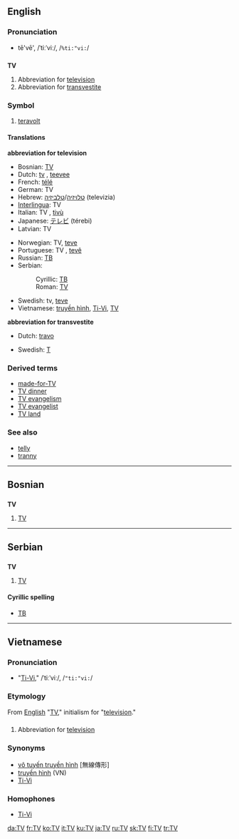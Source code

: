 ==English==
===Pronunciation===
*tē'vē', /ˈtiːˈviː/, /<tt>%ti:"vi:</tt>/

==={{Abbreviation|English}}===
'''TV'''

#Abbreviation for [[television]]
#Abbreviation for [[transvestite]]

===Symbol===
# [[teravolt]]

====Translations====
'''abbreviation for television'''
{{top}}
*Bosnian: [[TV#Bosnian|TV]]
*Dutch: [[tv]] {{f}},  [[teevee]] {{f}}
*French: [[télé]] {{f}}
*German: TV {{n}}
*Hebrew: [[טלויזיה]]/[[טלביזיה]] (televizia) {{f}}
*[[Interlingua]]: TV
*Italian: TV {{f}}, [[tivù]] {{f}}
*Japanese: [[テレビ]] (térebi)
*Latvian: TV
{{mid}}
*Norwegian: TV, [[teve]]
*Portuguese: TV {{f}}, [[tevê]] {{f}}
*Russian: [[ТВ#Russian|ТВ]] {{Unicode|(tɛvɛ́)}} {{n}}
*Serbian:
*:Cyrillic: [[ТВ#Serbian|ТВ]]
*:Roman: [[TV#Serbian|TV]]
*Swedish: tv, [[teve]]
*Vietnamese: [[truyền hình]], [[Ti-Vi]], [[TV#Vietnamese|TV]]
{{bottom}}

'''abbreviation for transvestite'''
{{top}}
*Dutch: [[travo]] {{m}}
{{mid}}
*Swedish: [[T]]
{{bottom}}

===Derived terms===
*[[made-for-TV]]
*[[TV dinner]]
*[[TV evangelism]]
*[[TV evangelist]]
*[[TV land]]

===See also===
*[[telly]]
*[[tranny]]

----

==Bosnian==
==={{Abbreviation|Bosnian}}===
'''TV''' {{m}}
#[[TV#English|TV]]

----

==Serbian==
==={{Abbreviation|Serbian}}===
'''TV''' {{m}}
#[[TV#English|TV]]
====Cyrillic spelling====
*[[ТВ#Serbian|ТВ]]

----

==Vietnamese==
===Pronunciation===
*"[[Ti-Vi]]," /ˈtiːˈviː/, /<tt>"ti:"vi:</tt>/

===Etymology===
From [[English]] "[[TV#English|TV]]," initialism for "[[television]]."

==={{Abbreviation|Vietnamese}}===
#Abbreviation for [[television]]

===Synonyms===
*[[vô tuyến truyền hình]] [無線傳形]
*[[truyền hình]] (VN)
*[[Ti-Vi]]

===Homophones===
*[[Ti-Vi]]

[[da:TV]]
[[fr:TV]]
[[ko:TV]]
[[it:TV]]
[[ku:TV]]
[[ja:TV]]
[[ru:TV]]
[[sk:TV]]
[[fi:TV]]
[[tr:TV]]